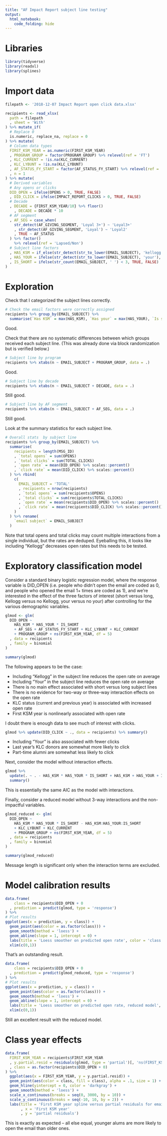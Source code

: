 ```yaml
---
title: "AF Impact Report subject line testing"
output:
  html_notebook:
    code_folding: hide
---
```


# Libraries

```r
library(tidyverse)
library(readxl)
library(splines)
```

# Import data

```r
filepath <- '2018-12-07 Impact Report open click data.xlsx'

recipients <- read_xlsx(
  path = filepath
  , sheet = 'With'
) %>% mutate_if(
  # Replace 0
  is.numeric, replace_na, replace = 0
) %>% mutate(
  # Column data types
  FIRST_KSM_YEAR = as.numeric(FIRST_KSM_YEAR)
  , PROGRAM_GROUP = factor(PROGRAM_GROUP) %>% relevel(ref = 'FT')
  , KLC_CURRENT = !is.na(KLC_CURRENT)
  , KLC_LYBUNT = !is.na(KLC_LYBUNT)
  , AF_STATUS_FY_START = factor(AF_STATUS_FY_START) %>% relevel(ref = 'Lapsed/Non')
  , n = 1
) %>% mutate(
  # Derived variables
  # Any opens or clicks
  DID_OPEN = ifelse(OPENS > 0, TRUE, FALSE)
  , DID_CLICK = ifelse(IMPACT_REPORT_CLICKS > 0, TRUE, FALSE)
  # Decade
  , DECADE = {FIRST_KSM_YEAR/10} %>% floor()
    , DECADE = DECADE * 10
  # AF segment
  , AF_SEG = case_when(
    str_detect(AF_GIVING_SEGMENT, 'Loyal 3+') ~ 'Loyal3+'
    , str_detect(AF_GIVING_SEGMENT, 'Loyal') ~ 'Loyal2'
    , TRUE ~ AF_STATUS
  ) %>% factor()
    %>% relevel(ref = 'Lapsed/Non')
  # Subject line factors
  , HAS_KSM = if_else(str_detect(str_to_lower(EMAIL_SUBJECT), 'kellogg'), TRUE, FALSE)
  , HAS_YOUR = ifelse(str_detect(str_to_lower(EMAIL_SUBJECT), 'your'), TRUE, FALSE)
  , IS_SHORT = ifelse(str_count(EMAIL_SUBJECT, ' ') < 3, TRUE, FALSE)
)
```

# Exploration

Check that I categorized the subject lines correctly.

```r
# Check the email factors were correctly assigned
recipients %>% group_by(EMAIL_SUBJECT) %>%
  summarise(`Has KSM` = max(HAS_KSM), `Has your` = max(HAS_YOUR), `Is short` = max(IS_SHORT))
```

Good.

Check that there are no systematic differences between which groups received each subject line. (This was already done via block randomization but is verified below.)

```r
# Subject line by program
recipients %>% xtabs(n ~ EMAIL_SUBJECT + PROGRAM_GROUP, data = .)
```

Good.

```r
# Subject line by decade
recipients %>% xtabs(n ~ EMAIL_SUBJECT + DECADE, data = .)
```

Still good.

```r
# Subject line by AF segment
recipients %>% xtabs(n ~ EMAIL_SUBJECT + AF_SEG, data = .)
```

Still good.

Look at the summary statistics for each subject line.

```r
# Overall stats  by subject line
recipients %>% group_by(EMAIL_SUBJECT) %>%
  summarise(
    recipients = length(MSG_ID)
    , `total opens` = sum(OPENS)
    , `total clicks` = sum(TOTAL_CLICKS)
    , `open rate` = mean(DID_OPEN) %>% scales::percent()
    , `click rate` = mean(DID_CLICK) %>% scales::percent()
  ) %>% rbind(
    c(
      EMAIL_SUBJECT = 'TOTAL'
      , recipients = nrow(recipients)
      , `total opens` = sum(recipients$OPENS)
      , `total clicks` = sum(recipients$TOTAL_CLICKS)
      , `open rate` = mean(recipients$DID_OPEN) %>% scales::percent()
      , `click rate` = mean(recipients$DID_CLICK) %>% scales::percent()
    )
  ) %>% rename(
    `email subject` = EMAIL_SUBJECT
  )
```

Note that total opens and total clicks may count multiple interactions from a single individual, but the rates are deduped. Eyeballing this, it looks like including "Kellogg" decreases open rates but this needs to be tested.

# Exploratory classification model

Consider a standard binary logistic regression model, where the response variable is DID_OPEN (i.e. people who didn't open the email are coded as 0, and people who opened the email 1+ times are coded as 1), and we're interested in the effect of the three factors of interest (short versus long, Kellogg versus no Kellogg, your versus no your) after controlling for the various demographic variables.

```r
glmod <- glm(
  DID_OPEN ~
    HAS_KSM * HAS_YOUR * IS_SHORT
    + AF_SEG + AF_STATUS_FY_START + KLC_LYBUNT + KLC_CURRENT
    + PROGRAM_GROUP + ns(FIRST_KSM_YEAR, df = 5)
  , data = recipients
  , family = binomial
)
```

```r
summary(glmod)
```

The following appears to be the case:

  * Including "Kellogg" in the subject line reduces the open rate on average
  * Including "Your" in the subject line reduces the open rate on average
  * There is no main effect associated with short versus long subject lines
  * There is no evidence for two-way or three-way interaction effects on the open rate
  * KLC status (current and previous year) is associated with increased open rate
  * First KSM year is nonlinearly associated with open rate
  
I doubt there is enough data to see much of interest with clicks.

```r
glmod %>% update(DID_CLICK ~ ., data = recipients) %>% summary()
```

  * Including "Your" is also associated with fewer clicks
  * Last year's KLC donors are somewhat more likely to click
  * Part-time alumni are somewhat less likely to click

Next, consider the model without interaction effects.

```r
glmod %>%
  update(. ~ . - HAS_KSM * HAS_YOUR * IS_SHORT + HAS_KSM + HAS_YOUR + IS_SHORT, data = recipients) %>%
  summary()
```

This is essentially the same AIC as the model with interactions.

Finally, consider a reduced model without 3-way interactions and the non-impactful variables.

```r
glmod_reduced <- glm(
  DID_OPEN ~
    HAS_KSM * HAS_YOUR * IS_SHORT - HAS_KSM:HAS_YOUR:IS_SHORT
    + KLC_LYBUNT + KLC_CURRENT
    + PROGRAM_GROUP + ns(FIRST_KSM_YEAR, df = 5)
  , data = recipients
  , family = binomial
)
```
```r
summary(glmod_reduced)
```

Message length is significant only when the interaction terms are excluded.

# Model calibration results

```r
data.frame(
    class = recipients$DID_OPEN + 0
  , prediction = predict(glmod, type = 'response')
) %>%
# Plot results
ggplot(aes(x = prediction, y = class)) +
  geom_point(aes(color = as.factor(class))) +
  geom_smooth(method = 'loess') +
  geom_abline(slope = 1, intercept = 0) +
  labs(title = 'Loess smoother on predicted open rate', color = 'class') +
  xlim(c(0,1))
```

That's an outstanding result.

```r
data.frame(
    class = recipients$DID_OPEN + 0
  , prediction = predict(glmod_reduced, type = 'response')
) %>%
# Plot results
ggplot(aes(x = prediction, y = class)) +
  geom_point(aes(color = as.factor(class))) +
  geom_smooth(method = 'loess') +
  geom_abline(slope = 1, intercept = 0) +
  labs(title = 'Loess smoother on predicted open rate, reduced model', color = 'class') +
  xlim(c(0,1))
```

Still an excellent result with the reduced model.

# Class year effects

```r
data.frame(
  FIRST_KSM_YEAR = recipients$FIRST_KSM_YEAR
  , y.partial.resid = residuals(glmod, type = 'partial')[, 'ns(FIRST_KSM_YEAR, df = 5)']
  , class = as.factor(recipients$DID_OPEN + 0)
) %>%
  ggplot(aes(x = FIRST_KSM_YEAR, y = y.partial.resid)) +
  geom_point(aes(color = class, fill = class), alpha = .1, size = 1) +
  geom_hline(yintercept = 0, color = 'darkgray') +
  geom_smooth(method = 'loess') +
  scale_x_continuous(breaks = seq(0, 3000, by = 10)) +
  scale_y_continuous(breaks = seq(-10, 10, by = 2)) +
  labs(title = 'First KSM year spline versus partial residuals for email open classification'
       , x = 'First KSM year'
       , y = 'partial residuals')
```

This is exactly as expected -- all else equal, younger alums are more likely to open the email than older ones.
